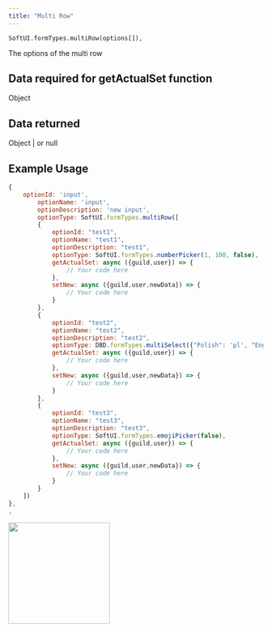 ```yaml
---
title: "Multi Row"
---
```


```
SoftUI.formTypes.multiRow(options[]),
```

<ParamField path="options" type="array" required>
  The options of the multi row
</ParamField>

## Data required for getActualSet function

Object

## Data returned

Object | or null

## Example Usage

```javascript
{
    optionId: 'input',
        optionName: 'input',
        optionDescription: 'new input',
        optionType: SoftUI.formTypes.multiRow([
        {
            optionId: "test1",
            optionName: "test1",
            optionDescription: "test1",
            optionType: SoftUI.formTypes.numberPicker(1, 100, false),
            getActualSet: async ({guild,user}) => {
                // Your code here
            },
            setNew: async ({guild,user,newData}) => {
                // Your code here
            }
        },
        {
            optionId: "test2",
            optionName: "test2",
            optionDescription: "test2",
            optionType: DBD.formTypes.multiSelect({"Polish": 'pl', "English": 'en', "French": 'fr'}),
            getActualSet: async ({guild,user}) => {
                // Your code here
            },
            setNew: async ({guild,user,newData}) => {
                // Your code here
            }
        },
        {
            optionId: "test3",
            optionName: "test3",
            optionDescription: "test3",
            optionType: SoftUI.formTypes.emojiPicker(false),
            getActualSet: async ({guild,user}) => {
                // Your code here
            },
            setNew: async ({guild,user,newData}) => {
                // Your code here
            }
        }
    ])
},
,
```

<img height="200" src="/images/formtypes/softui-multirow.png" />
